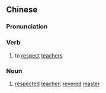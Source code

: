 {{also|尊师}}
==Chinese==
{{zh-forms|s=尊师}}

===Pronunciation===
{{zh-pron
|m=zūnshī
|cat=v,n
}}

===Verb===
{{zh-verb}}

# to [[respect]] [[teacher]]s

===Noun===
{{zh-noun}}

# [[respected]] [[teacher]]; [[revered]] [[master]] {{gloss|used as an honorific}}